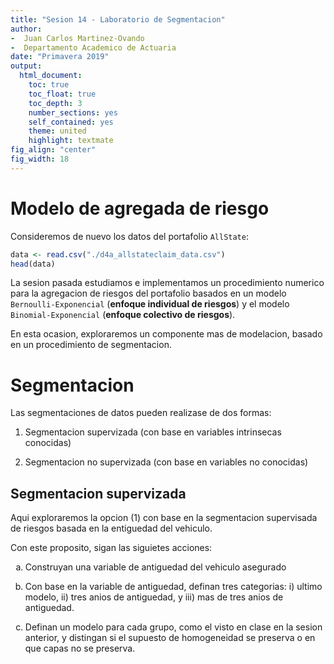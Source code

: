 ```yaml
---
title: "Sesion 14 - Laboratorio de Segmentacion"
author:
-  Juan Carlos Martinez-Ovando
-  Departamento Academico de Actuaria
date: "Primavera 2019"
output:
  html_document:
    toc: true
    toc_float: true
    toc_depth: 3
    number_sections: yes
    self_contained: yes
    theme: united
    highlight: textmate
fig_align: "center"
fig_width: 18
---
```


# Modelo de agregada de riesgo {.tabset .tabset-fade .tabset-pills}

Consideremos de nuevo los datos del portafolio `AllState`:

```r
data <- read.csv("./d4a_allstateclaim_data.csv")
head(data)
```
La sesion pasada estudiamos e implementamos un procedimiento numerico para la agregacion de riesgos del portafolio basados en un modelo `Bernoulli-Exponencial` (**enfoque individual de riesgos**) y el modelo `Binomial-Exponencial` (**enfoque colectivo de riesgos**).

En esta ocasion, exploraremos un componente mas de modelacion, basado en un procedimiento de segmentacion.

# Segmentacion

Las segmentaciones de datos pueden realizase de dos formas:

1. Segmentacion supervizada (con base en variables intrinsecas conocidas)

2. Segmentacion no supervizada (con base en variables no conocidas)

## Segmentacion supervizada

Aqui exploraremos la opcion (1) con base en la segmentacion supervisada de riesgos basada en la entiguedad del vehiculo.

Con este proposito, sigan las siguietes acciones:

a. Construyan una variable de antiguedad del vehiculo asegurado

b. Con base en la variable de antiguedad, definan tres categorias: i) ultimo modelo, ii) tres anios de antiguedad, y iii) mas de tres anios de antiguedad.

c. Definan un modelo para cada grupo, como el visto en clase en la sesion anterior, y distingan si el supuesto de homogeneidad se preserva o en que capas no se preserva.